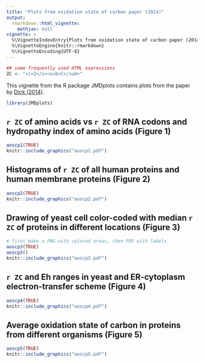 ```yaml
---
title: "Plots from oxidation state of carbon paper (2014)"
output: 
  rmarkdown::html_vignette:
    mathjax: null
vignette: >
  %\VignetteIndexEntry{Plots from oxidation state of carbon paper (2014)}
  %\VignetteEngine{knitr::rmarkdown}
  %\VignetteEncoding{UTF-8}
---
```


```r
## some frequently used HTML expressions
ZC <- "<i>Z</i><sub>C</sub>"
```

This vignette from the R package JMDplots contains plots from the paper by [Dick (2014)](https://doi.org/10.1098/rsif.2013.1095).

```r
library(JMDplots)
```

## `r ZC` of amino acids vs `r ZC` of RNA codons and hydropathy index of amino acids (Figure 1)
```r
aoscp1(TRUE)
knitr::include_graphics("aoscp1.pdf")
```

## Histograms of `r ZC` of all human proteins and human membrane proteins (Figure 2)
```r
aoscp2(TRUE)
knitr::include_graphics("aoscp2.pdf")
```

## Drawing of yeast cell color-coded with median `r ZC` of proteins in different locations (Figure 3)
```r
# first make a PNG with colored areas, then PDF with labels
aoscp3(TRUE)
aoscp3()
knitr::include_graphics("aoscp3.pdf")
```

## `r ZC` and Eh ranges in yeast and ER-cytoplasm electron-transfer scheme (Figure 4)
```r
aoscp4(TRUE)
knitr::include_graphics("aoscp4.pdf")
```

## Average oxidation state of carbon in proteins from different organisms (Figure 5)
```r
aoscp5(TRUE)
knitr::include_graphics("aoscp5.pdf")
```

